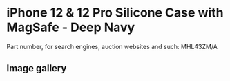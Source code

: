
# iPhone 12 & 12 Pro Silicone Case with MagSafe - Deep Navy

Part number, for search engines, auction websites and such: MHL43ZM/A

## Image gallery

<div style={{ width: '100%', maxWidth: '768px' }}>
<GalleryComponent
    images={[
      {
        original: "/everysource/MHL43.webp",
        thumbnail: "/everypreview/MHL43.webp",
      },
      {
        original: "/everysource/MHL43_AV01.webp",
        thumbnail: "/everypreview/MHL43_AV01.webp",
      },
      {
        original: "/everysource/MHL43_AV02.webp",
        thumbnail: "/everypreview/MHL43_AV02.webp",
      },
      {
        original: "/everysource/MHL43_AV03.webp",
        thumbnail: "/everypreview/MHL43_AV03.webp",
      },
      {
        original: "/everysource/MHL43_AV04.webp",
        thumbnail: "/everypreview/MHL43_AV04.webp",
      },
      {
        original: "/everysource/MHL43_AV05.webp",
        thumbnail: "/everypreview/MHL43_AV05.webp",
      },
      {
        original: "/everysource/MHL43_AV06.webp",
        thumbnail: "/everypreview/MHL43_AV06.webp",
      },
      {
        original: "/everysource/MHL43_AV07.webp",
        thumbnail: "/everypreview/MHL43_AV07.webp",
      },
      {
        original: "/everysource/MHL43_AV08.webp",
        thumbnail: "/everypreview/MHL43_AV08.webp",
      },
      {
        original: "/everysource/MHL43_AV09.webp",
        thumbnail: "/everypreview/MHL43_AV09.webp",
      },
      {
        original: "/everysource/MHL43_AV10.webp",
        thumbnail: "/everypreview/MHL43_AV10.webp",
      }
    ]}
  />
</div>